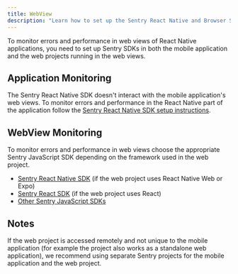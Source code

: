 ```yaml
---
title: WebView
description: "Learn how to set up the Sentry React Native and Browser SDKs with React Native WebView."
---
```


To monitor errors and performance in web views of React Native applications, you need to set up Sentry SDKs in both the mobile application and the web projects running in the web views.

## Application Monitoring

The Sentry React Native SDK doesn't interact with the mobile application's web views. To monitor errors and performance in the React Native part of the application follow the [Sentry React Native SDK setup instructions](/platforms/react-native/).

## WebView Monitoring

To monitor errors and performance in web views choose the appropriate Sentry JavaScript SDK depending on the framework used in the web project.

- [Sentry React Native SDK](/platforms/react-native) (if the web project uses React Native Web or Expo)
- [Sentry React SDK](/platforms/javascript/guides/react/) (if the web project uses React)
- [Other Sentry JavaScript SDKs](/platforms/javascript)

## Notes

If the web project is accessed remotely and not unique to the mobile application (for example the project also works as a standalone web application), we recommend using separate Sentry projects for the mobile application and the web project.
